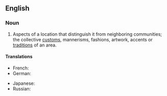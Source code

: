 ==English==

===Noun===
{{en-noun|-}}

# Aspects of a location that distinguish it from neighboring communities; the collective [[custom]]s, mannerisms, fashions, artwork, accents or [[tradition]]s of an area.

====Translations====
{{trans-top|aspects of a location that distinguish it from neighboring communities}}
* French: {{t+|fr|couleur locale|f}}
* German: {{t+|de|Lokalkolorit|n}}
{{trans-mid}}
* Japanese: {{t|ja|地域色|tr=chiikishoku|sc=Jpan}}
* Russian: {{t|ru|ме́стный колори́т|m}}
{{trans-bottom}}